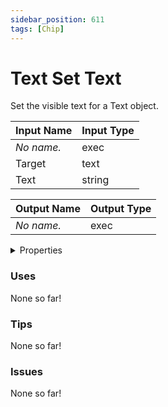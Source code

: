 ```yaml
---
sidebar_position: 611
tags: [Chip]
---
```


# Text Set Text

Set the visible text for a Text object.




<EsbSvg />

| Input Name | Input Type |
|-----------|-----------|
| *No name.* | exec |
| Target | text |
| Text | string |

| Output Name | Output Type |
|-----------|-----------|
| *No name.* | exec |


<details>
  <summary>Properties</summary>
  <div>
    <div>
    <table>
      <thead>
        <tr>
          <th>Is beta required?</th>
          <th>❌</th>
        </tr>
        <tr>
          <th>Is this chip a trolling risk?</th>
          <th>❌</th>
        </tr>
        <tr>
          <th>Chip UUID</th>
          <th>c941f3a3-d3f6-49cc-a6a4-b7a4e95fd173</th>
        </tr>
      </thead>
    </table>
    </div>
  </div>
</details>

### Uses

None so far!

### Tips

None so far!

### Issues

None so far!